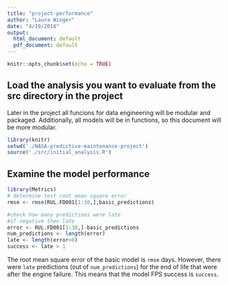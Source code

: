 ```yaml
---
title: "project-performance"
author: "Laura Winger"
date: "4/19/2018"
output:
  html_document: default
  pdf_document: default
---
```


```r
knitr::opts_chunk$set(echo = TRUE)
```

## Load the analysis you want to evaluate from the src directory in the project

Later in the project all funcions for data engineering will be modular and packaged. Additionally, all models will be in functions, so this document will be more modular.

```r
library(knitr)
setwd('./NASA-predictive-maintenance-project')
source('./src/initial_analysis.R')
```

## Examine the model performance

```r
library(Metrics)
# determine test root mean square error
rmse <- rmse(RUL.FD001[1:30,],basic_predictions)

#check how many predictions were late
#if negative then late
error <- RUL.FD001[1:30,]-basic_predictions
num_predictions <- length(error)
late <- length(error<0)
success <- late > 1
```

The root mean square error of the basic model is `rmse` days. However, there were `late` predictions (out of `num_predictions`) for the end of life that were after the engine failure. This means that the model FPS success is `success`.
